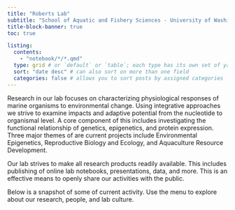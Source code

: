 ```yaml
---
title: "Roberts Lab"
subtitle: "School of Aquatic and Fishery Sciences - University of Washington"
title-block-banner: true
toc: true

listing: 
  contents:
    - "notebook/*/*.qmd"
  type: grid # or `default` or `table`; each type has its own set of yaml options to include
  sort: "date desc" # can also sort on more than one field
  categories: false # allows you to sort posts by assigned categories 
---
```



Research in our lab focuses on characterizing physiological responses of marine organisms to environmental change. Using integrative approaches we strive to examine impacts and adaptive potential from the nucleotide to organismal level. A core component of this includes investigating the functional relationship of genetics, epigenetics, and protein expression. Three major themes of are current projects include Environmental Epigenetics, Reproductive Biology and Ecology, and Aquaculture Resource Development.

Our lab strives to make all research products readily available. This includes publishing of online lab notebooks, presentations, data, and more. This is an effective means to openly share our activities with the public.

Below is a snapshot of some of current activity. Use the menu to explore about our research, people, and lab culture.